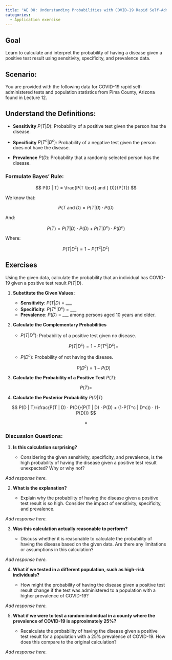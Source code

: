 ```yaml
---
title: "AE 08: Understanding Probabilities with COVID-19 Rapid Self-Administered Tests"
categories: 
  - Application exercise
---
```


## Goal

Learn to calculate and interpret the probability of having a disease given a positive test result using sensitivity, specificity, and prevalence data.

## Scenario:

You are provided with the following data for COVID-19 rapid self-administered tests and population statistics from Pima County, Arizona found in Lecture 12.

## **Understand the Definitions**:

-   **Sensitivity** $P(T | D)$: Probability of a positive test given the person has the disease.

-   **Specificity** $P(T^c | D^c)$: Probability of a negative test given the person does not have the disease.

-   **Prevalence** $P(D)$: Probability that a randomly selected person has the disease.

### **Formulate Bayes' Rule**:

$$
P(D | T) = \frac{P(T \text{ and } D)}{P(T)}
$$

We know that:

$$
P(T \text{ and } D) = P(T | D) ⋅ P(D)
$$

And:

$$
P(T) = P(T | D) ⋅ P(D) + P(T | D^c) ⋅ P(D^c)
$$

Where:

$$
P(T | D^c) = 1-P(T^c | D^c)
$$

## Exercises

Using the given data, calculate the probability that an individual has COVID-19 given a positive test result $P(T | D)$.

1.  **Substitute the Given Values:**

    -   **Sensitivity**: $P(T | D)$ = \_\_\_
    -   **Specificity**: $P(T^c | D^c)$ = \_\_\_
    -   **Prevalence**: $P(D)$ = \_\_\_ among persons aged 10 years and older.

2.  **Calculate the Complementary Probabilities**

    -   $P(T | D^c)$: Probability of a positive test given no disease.

        $$P(T | D^c)=1-P(T^c | D^c)=$$

    -   $P(D^c)$: Probability of not having the disease.

        $$P(D^c) = 1-P(D)$$

3.  **Calculate the Probability of a Positive Test** $P(T)$:

$$P(T)=$$

4.  **Calculate the Posterior Probability** $P(D | T)$

$$
P(D | T)=\frac{P(T | D) ⋅ P(D)}{P(T | D) ⋅ P(D) + (1-P(T^c | D^c)) ⋅ (1-P(D))}
$$

$$
=
$$

### Discussion Questions:

1.  **Is this calculation surprising?**

    -   Considering the given sensitivity, specificity, and prevalence, is the high probability of having the disease given a positive test result unexpected? Why or why not?

*Add response here.*

2.  **What is the explanation?**

    -   Explain why the probability of having the disease given a positive test result is so high. Consider the impact of sensitivity, specificity, and prevalence.

*Add response here.*

3.  **Was this calculation actually reasonable to perform?**

    -   Discuss whether it is reasonable to calculate the probability of having the disease based on the given data. Are there any limitations or assumptions in this calculation?

*Add response here.*

4.  **What if we tested in a different population, such as high-risk individuals?**

    -   How might the probability of having the disease given a positive test result change if the test was administered to a population with a higher prevalence of COVID-19?

*Add response here.*

5.  **What if we were to test a random individual in a county where the prevalence of COVID-19 is approximately 25%?**

    -   Recalculate the probability of having the disease given a positive test result for a population with a 25% prevalence of COVID-19. How does this compare to the original calculation?

*Add response here.*
